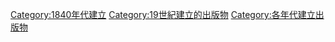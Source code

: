 {{Cat topic in decade|18|4|19|建立的出版物}}

[[Category:1840年代建立|Category:1840年代建立]]
[[Category:19世紀建立的出版物|Category:19世紀建立的出版物]]
[[Category:各年代建立出版物|Category:各年代建立出版物]]